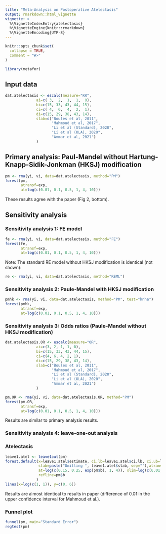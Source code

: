 ```yaml
---
title: "Meta-Analysis on Postoperative Atelectasis"
output: rmarkdown::html_vignette
vignette: >
  %\VignetteIndexEntry{atelectasis}
  %\VignetteEngine{knitr::rmarkdown}
  %\VignetteEncoding{UTF-8}
---
```


```r
knitr::opts_chunk$set(
  collapse = TRUE,
  comment = "#>"
)
```

```r
library(metafor)
```


## Input data
```r
dat.atelectasis <- escalc(measure="RR",
              ai=c( 3,  2,  1,  1,  0),
              bi=c(15, 33, 43, 44, 15),
              ci=c( 4,  6,  4,  2,  1),
              di=c(15, 29, 38, 43, 14),
              slab=c("Boules et al, 2011",
                     "Mahmoud et al, 2017",
                     "Li et al (Standard), 2020",
                     "Li et al (OLA), 2020",
                     "Ammar et al, 2021")
              )
```


## Primary analysis: Paul-Mandel without Hartung-Knapp-Sidik-Jonkman (HKSJ) modification 
```r
pm <- rma(yi, vi, data=dat.atelectasis, method="PM") 
forest(pm,
       atransf=exp,
       at=log(c(0.01, 0.1, 0.5, 1, 4, 10)))
```
These results agree with the paper (Fig 2, bottom).

## Sensitivity analysis
### Sensitivity analysis 1: FE model

```r
fe <- rma(yi, vi, data=dat.atelectasis, method="FE") 
forest(fe, 
       atransf=exp,
       at=log(c(0.01, 0.1, 0.5, 1, 4, 10)))
```

Note: The standard RE model without HKSJ modification is identical (not shown):
```r
re <- rma(yi, vi, data=dat.atelectasis, method="REML") 
```



### Sensitivity analysis 2: Paule-Mandel with HKSJ modification 
```r
pmhk <- rma(yi, vi, data=dat.atelectasis, method="PM", test="knha") 
forest(pmhk,
       atransf=exp,
       at=log(c(0.01, 0.1, 0.5, 1, 4, 10)))
```


### Sensitivity analysis 3: Odds ratios (Paule-Mandel without HKSJ modification)
```r
dat.atelectasis.OR <- escalc(measure="OR",
              ai=c(3, 2, 1, 1, 0),
              bi=c(15, 33, 43, 44, 15),
              ci=c(4, 6, 4, 2, 1),
              di=c(15, 29, 38, 43, 14),
              slab=c("Boules et al, 2011",
                     "Mahmoud et al, 2017",
                     "Li et al (Standard), 2020",
                     "Li et al (OLA), 2020",
                     "Ammar et al, 2021")
              )
```

```r

pm.OR <- rma(yi, vi, data=dat.atelectasis.OR, method="PM") 
forest(pm.OR,
       atransf=exp,
       at=log(c(0.01, 0.1, 0.5, 1, 4, 10)))
```

Results are similar to primary analysis results.



### Sensitivity analysis 4: leave-one-out analysis
### Atelectasis
```r
leave1.atel <- leave1out(pm)
forest.default(x=leave1.atel$estimate, ci.lb=leave1.atel$ci.lb, ci.ub=leave1.atel$ci.ub,
               slab=paste("Omitting ", leave1.atel$slab, sep=""),atransf=exp,
               at=log(c(0.15, 0.25, exp(pm$b), 1, 4)), xlim=log(c(0.01, 4.5)),
               refline=pm$b
              )
lines(x=log(c(1, 1)), y=c(0, 6))
```

Results are almost identical to results in paper (difference of 0.01 in the upper confidence interval for Mahmoud et al.).

### Funnel plot
```r
funnel(pm, main="Standard Error")
regtest(pm)
```

